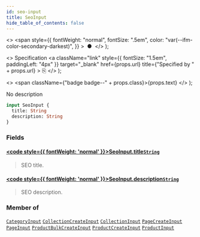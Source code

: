 ```yaml
---
id: seo-input
title: SeoInput
hide_table_of_contents: false
---
```


  <>
    <span
      style={{
        fontWeight: "normal",
        fontSize: ".5em",
        color: "var(--ifm-color-secondary-darkest)",
      }}
    >
      &nbsp;●&nbsp;
    </span>
  </>
);

  <>
    Specification
    <a
      className="link"
      style={{ fontSize: "1.5em", paddingLeft: "4px" }}
      target="\_blank"
      href={props.url}
      title={"Specified by " + props.url}
    >
      ⎘
    </a>
  </>
);

  <>
    <span className={"badge badge--" + props.class}>{props.text}</span>
  </>
);

No description

```graphql
input SeoInput {
  title: String
  description: String
}
```

### Fields

#### [<code style={{ fontWeight: 'normal' }}>SeoInput.<b>title</b></code>](#)<Bullet />[`String`](../../../api-reference/miscellaneous/scalars/string) <Badge class="secondary" text="scalar"/>

> SEO title.

#### [<code style={{ fontWeight: 'normal' }}>SeoInput.<b>description</b></code>](#)<Bullet />[`String`](../../../api-reference/miscellaneous/scalars/string) <Badge class="secondary" text="scalar"/>

> SEO description.

### Member of

[`CategoryInput`](../../../api-reference/products/inputs/category-input) <Badge class="secondary" text="input"/><Bullet />[`CollectionCreateInput`](../../../api-reference/products/inputs/collection-create-input) <Badge class="secondary" text="input"/><Bullet />[`CollectionInput`](../../../api-reference/products/inputs/collection-input) <Badge class="secondary" text="input"/><Bullet />[`PageCreateInput`](../../../api-reference/pages/inputs/page-create-input) <Badge class="secondary" text="input"/><Bullet />[`PageInput`](../../../api-reference/pages/inputs/page-input) <Badge class="secondary" text="input"/><Bullet />[`ProductBulkCreateInput`](../../../api-reference/products/inputs/product-bulk-create-input) <Badge class="secondary" text="input"/><Bullet />[`ProductCreateInput`](../../../api-reference/products/inputs/product-create-input) <Badge class="secondary" text="input"/><Bullet />[`ProductInput`](../../../api-reference/products/inputs/product-input) <Badge class="secondary" text="input"/>
